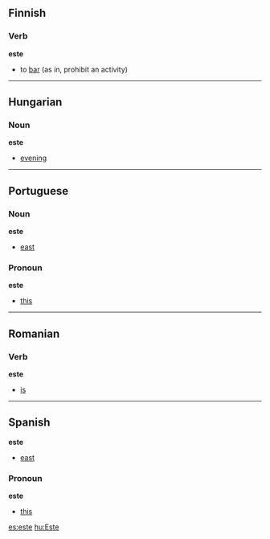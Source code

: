 ==Finnish==
===Verb===
'''este'''

*to [[bar]] (as in, prohibit an activity)

----
==Hungarian==
===Noun===
'''este'''

*[[evening]]

----
==Portuguese==
===Noun===
'''este'''

*[[east]]

===Pronoun===
'''este'''

*[[this]]

----
==Romanian==
===Verb===
'''este'''

*[[is]]

----
==Spanish==
'''este'''

*[[east]]

===Pronoun===
'''este'''

*[[this]]

[[es:este]]
[[hu:Este]]